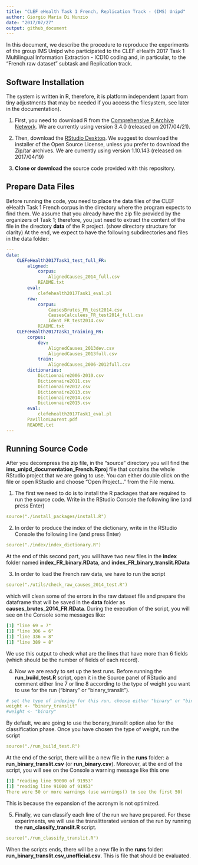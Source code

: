 ```yaml
---
title: "CLEF eHealth Task 1 French, Replication Track - (IMS) Unipd"
author: Giorgio Maria Di Nunzio
date: "2017/07/27"
output: github_document
---
```


In this document, we describe the procedure to reproduce the experiments of the group IMS Unipd who participated to the CLEF eHealth 2017 Task 1 Multilingual Information Extraction - ICD10 coding and, in particular, to the "French raw dataset" subtask and Replication track.


## Software Installation

The system is written in R, therefore, it is platform independent (apart from tiny adjustments that may be needed if you access the filesystem, see later in the documentation).

1. First, you need to download R from the [Comprehensive R Archive Network](https://cran.r-project.org). We are currently using version 3.4.0 (released on 2017/04/21).

2. Then, download the [RStudio Desktop](https://www.rstudio.com/products/rstudio/download2/). We suggest to download the installer of the Open Source License, unless you prefer to download the Zip/tar archives. We are currently using version 1.10.143 (released on 2017/04/19)

3. **Clone or download** the source code provided with this repository.


## Prepare Data Files

Before running the code, you need to place the data files of the CLEF eHealth Task 1 French corpus in the directory where the program expects to find them. We assume that you already have the zip file provided by the organizers of Task 1; therefore, you just need to extract the content of the file in the directory **data** of the R project. (show directory structure for clarity)
At the end, we expect to have the following subdirectories and files in the data folder:

```yaml
---
data:
	CLEFeHealth2017Task1_test_full_FR:
		aligned:
			corpus:
				AlignedCauses_2014_full.csv
			README.txt
		eval:
			clefehealth2017Task1_eval.pl
		raw:
			corpus:
				CausesBrutes_FR_test2014.csv
				CausesCalculees_FR_test2014_full.csv
				Ident_FR_test2014.csv
			README.txt
	CLEFeHealth2017Task1_training_FR:
		corpus:
			dev:
				AlignedCauses_2013dev.csv
				AlignedCauses_2013full.csv
			train:
				AlignedCauses_2006-2012full.csv
		dictionaries:
			Dictionnaire2006-2010.csv
			Dictionnaire2011.csv
			Dictionnaire2012.csv
			Dictionnaire2013.csv
			Dictionnaire2014.csv
			Dictionnaire2015.csv
		eval:
			clefehealth2017Task1_eval.pl
		PavillonLaurent.pdf
		README.txt
---
```

## Running Source Code

After you decompress the zip file, in the "source" directory you will find the **ims_unipd_documentation_French.Rproj** file that contains the whole RStudio project that we are going to use. You can either double click on the file or open RStudio and choose "Open Project..." from the File menu.

1. The first we need to do is to install the R packages that are required to run the source code. Write in the RStudio Console the following line (and press Enter)
```yaml
source("./install_packages/install.R")
```

2. In order to produce the index of the dictionary, write in the RStudio Console the following line (and press Enter)
```yaml
source("./index/index_dictionary.R")
```
At the end of this second part, you will have two new files in the **index** folder named **index_FR_binary.RData**, and **index_FR_binary_translit.RData**

3. In order to load the French raw data, we have to run the script
```yaml
source("./utils/check_raw_causes_2014_test.R")
```
which will clean some of the errors in the raw dataset file and prepare the dataframe that will be saved in the **data** folder as **causes_brutes_2014_FR.RData**. During the execution of the script, you will see on the Console some messages like:
```yaml
[1] "line 69 = 7"
[1] "line 306 = 6"
[1] "line 336 = 8"
[1] "line 389 = 8"
```
We use this output to check what are the lines that have more than 6 fields (which should be the number of fields of each record).

4. Now we are ready to set up the test runs. Before running the **run_build_test.R** script, open it in the Source panel of RStudio and comment either line 7 or line 8 according to the type of weight you want to use for the run ("binary" or "binary_translit").
```yaml
# set the type of indexing for this run, choose either "binary" or "binary_translit"
weight <- "binary_translit"
#weight <- "binary"
```
By default, we are going to use the bonary_translit option also for the classification phase. Once you have chosen the type of weight, run the script
```yaml
source("./run_build_test.R")
```
At the end of the script, there will be a new file in the **runs** folder: a **run_binary_translit.csv** (or **run_binary.csv**). Moreover, at the end of the script, you will see on the Console a warning message like this one
```yaml
[1] "reading line 90000 of 91953"
[1] "reading line 91000 of 91953"
There were 50 or more warnings (use warnings() to see the first 50)
```
This is because the expansion of the acronym is not optimized.

5. Finally, we can classify each line of the run we have prepared. For these experiments, we will use the translitterated version of the run by running the **run_classify_translit.R** script.
```yaml
source("./run_classify_translit.R")
```
When the scripts ends, there will be a new file in the **runs** folder: **run_binary_translit.csv_unofficial.csv**. This is file that should be evaluated.